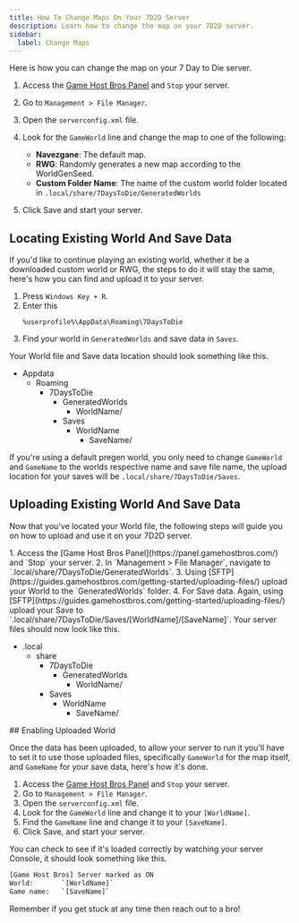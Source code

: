 ```yaml
---
title: How To Change Maps On Your 7D2D Server
description: Learn how to change the map on your 7D2D server.
sidebar:
  label: Change Maps
---
```


Here is how you can change the map on your 7 Day to Die server.
<Steps>
1. Access the [Game Host Bros Panel](https://panel.gamehostbros.com/) and `Stop` your server.
2. Go to `Management > File Manager`.
3. Open the `serverconfig.xml` file.
4. Look for the `GameWorld` line and change the map to one of the following:

   - **Navezgane**: The default map.
   - **RWG**: Randomly generates a new map according to the WorldGenSeed.
   - **Custom Folder Name**: The name of the custom world folder located in `.local/share/7DaysToDie/GeneratedWorlds`

5. Click Save and start your server.
</Steps>

## Locating Existing World And Save Data

If you'd like to continue playing an existing world, whether it be a downloaded custom world or RWG, the steps to do it will stay the same, here's how you can find and upload it to your server.
<Steps>
1. Press `Windows Key + R`.
2. Enter this 
   ```
   %userprofile%\AppData\Roaming\7DaysToDie
   ```
3. Find your world in `GeneratedWorlds` and save data in `Saves`.
</Steps>

Your World file and Save data location should look something like this.

<FileTree>

- Appdata
  - Roaming
    - 7DaysToDie
      - GeneratedWorlds
        - WorldName/
      - Saves
        - WorldName
          - SaveName/

</FileTree>

If you're using a default pregen world, you only need to change `GameWorld` and `GameName` to the worlds respective name and save file name, the upload location for your saves will be `.local/share/7DaysToDie/Saves`. 

## Uploading Existing World And Save Data

Now that you've located your World file, the following steps will guide you on how to upload and use it on your 7D2D server.

<Steps>
1. Access the [Game Host Bros Panel](https://panel.gamehostbros.com/) and `Stop` your server.
2. In `Management > File Manager`, navigate to `.local/share/7DaysToDie/GeneratedWorlds`.
3. Using [SFTP](https://guides.gamehostbros.com/getting-started/uploading-files/) upload your World to the `GeneratedWorlds` folder.
4. For Save data. Again, using [SFTP](https://guides.gamehostbros.com/getting-started/uploading-files/) upload your Save to `.local/share/7DaysToDie/Saves/[WorldName]/[SaveName]`.
</Steps>
Your server files should now look like this.

<FileTree>

- .local
  - share
    - 7DaysToDie
      - GeneratedWorlds
        - WorldName/
    - Saves
      - WorldName
        - SaveName/
      

</FileTree>
## Enabling Uploaded World

Once the data has been uploaded, to allow your server to run it you'll have to set it to use those uploaded files, specifically `GameWorld` for the map itself, and `GameName` for your save data, here's how it's done.
<Steps>
1. Access the [Game Host Bros Panel](https://panel.gamehostbros.com/) and `Stop` your server.
2. Go to `Management > File Manager`.
3. Open the `serverconfig.xml` file.
4. Look for the `GameWorld` line and change it to your `[WorldName]`.
5. Find the `GameName` line and change it to your `[SaveName]`.
6. Click Save, and start your server.
</Steps>

You can check to see if it's loaded correctly by watching your server Console, it should look something like this.

```bash
[Game Host Bros] Server marked as ON
World:       `[WorldName]`
Game name:   `[SaveName]`
```

Remember if you get stuck at any time then reach out to a bro! 
